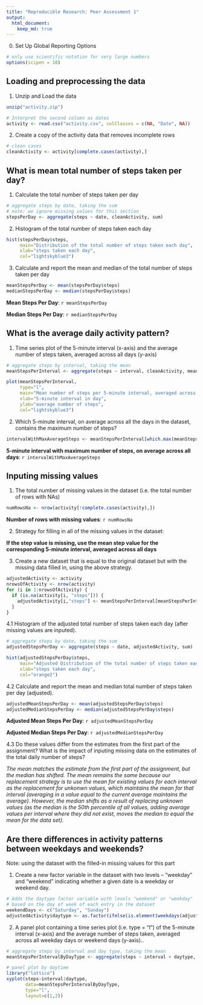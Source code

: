 ```yaml
---
title: "Reproducible Research: Peer Assessment 1"
output: 
  html_document:
    keep_md: true
---
```


0. Set Up Global Reporting Options
```r
# only use scientific notation for very large numbers
options(scipen = 10)
```

## Loading and preprocessing the data

1. Unzip and Load the data
```r
unzip("activity.zip")

# Interpret the second column as dates
activity <- read.csv("activity.csv", colClasses = c(NA, "Date", NA))
```

2. Create a copy of the activity data that removes incomplete rows
```r
# clean cases
cleanActivity <- activity[complete.cases(activity),]
```

## What is mean total number of steps taken per day?

1. Calculate the total number of steps taken per day
```r
# aggregate steps by date, taking the sum
# note: we ignore missing values for this section
stepsPerDay <- aggregate(steps ~ date, cleanActivity, sum)
```

2. Histogram of the total number of steps taken each day
```r
hist(stepsPerDay$steps, 
     main="Distribution of the total number of steps taken each day",
     xlab="steps taken each day",
     col="lightskyblue3")
```

3. Calculate and report the mean and median of the total number of steps taken per day
```r
meanStepsPerDay <- mean(stepsPerDay$steps)
medianStepsPerDay <- median(stepsPerDay$steps)
```
__Mean Steps Per Day__:   `r meanStepsPerDay`

__Median Steps Per Day__: `r medianStepsPerDay`

## What is the average daily activity pattern?

1. Time series plot of the 5-minute interval (x-axis) and the average number of steps taken, averaged across all days (y-axis)
```r
# aggregate steps by interval, taking the mean
meanStepsPerInterval <- aggregate(steps ~ interval, cleanActivity, mean)

plot(meanStepsPerInterval,
     type="l",
     main="Mean number of steps per 5-minute interval, averaged across all days",
     xlab="5-minute interval in day",
     ylab="average number of steps",
     col="lightskyblue3")
```

2. Which 5-minute interval, on average across all the days in the dataset, contains the maximum number of steps?
```r
intervalWithMaxAverageSteps <- meanStepsPerInterval[which.max(meanStepsPerInterval$steps),]$interval
```
__5-minute interval with maximum number of steps, on average across all days__:   `r intervalWithMaxAverageSteps`

## Inputing missing values

1. The total number of missing values in the dataset (i.e. the total number of rows with NAs)

```r
numRowsNa <- nrow(activity[!complete.cases(activity),])
```
__Number of rows with missing values__:   `r numRowsNa`

2. Strategy for filling in all of the missing values in the dataset:

__If the step value is missing, use the mean step value for the corresponding 5-minute interval, averaged across all days__

3. Create a new dataset that is equal to the original dataset but with the missing data filled in, using the above strategy.

```r
adjustedActivity <- activity
nrowsOfActivity <- nrow(activity)
for (i in 1:nrowsOfActivity) {
  if (is.na(activity[i, "steps"])) {
    adjustedActivity[i,"steps"] <- meanStepsPerInterval[meanStepsPerInterval$interval==activity[i, "interval"],"steps"]
  }
}
```

4.1 Histogram of the adjusted total number of steps taken each day (after missing values are inputed).

```r

# aggregate steps by date, taking the sum
adjustedStepsPerDay <- aggregate(steps ~ date, adjustedActivity, sum)

hist(adjustedStepsPerDay$steps, 
     main="Adjusted Distribution of the total number of steps taken each day",
     xlab="steps taken each day",
     col="orange2")
```

4.2 Calculate and report the mean and median total number of steps taken per day (adjusted).
```r
adjustedMeanStepsPerDay <- mean(adjustedStepsPerDay$steps)
adjustedMedianStepsPerDay <- median(adjustedStepsPerDay$steps)
```
__Adjusted Mean Steps Per Day__:   `r adjustedMeanStepsPerDay`

__Adjusted Median Steps Per Day__: `r adjustedMedianStepsPerDay`

4.3 Do these values differ from the estimates from the first part of the assignment? What is the impact of inputing missing data on the estimates of the total daily number of steps?

_The mean matches the estimate from the first part of the assignment, but the median has shifted.  The mean remains the same because our replacement strategy is to use the mean for existing values for each interval as the replacement for unkonwn values, which maintains the mean for that interval (averaging in a value equal to the current average maintains the average).  However, the median shifts as a result of replacing unknown values (as the median is the 50th percentile of all values, adding average values per interval where they did not exist, moves the median to equal the mean for the data set)._

## Are there differences in activity patterns between weekdays and weekends?

Note: using the dataset with the filled-in missing values for this part

1. Create a new factor variable in the dataset with two levels – “weekday” and “weekend” indicating whether a given date is a weekday or weekend day.

```r
# Adds the daytype factor variable with levels "weekend" or "weekday"
# based on the day of week of each entry in the dataset
weekendDays <- c("Saturday", "Sunday")
adjustedActivity$daytype <- as.factor(ifelse(is.element(weekdays(adjustedActivity$date), weekendDays), "weekend", "weekday"))
```

2. A panel plot containing a time series plot (i.e. type = "l") of the 5-minute interval (x-axis) and the average number of steps taken, averaged across all weekday days or weekend days (y-axis)..

```r
# aggregate steps by interval and day type, taking the mean
meanStepsPerIntervalByDayType <- aggregate(steps ~ interval + daytype, adjustedActivity, mean)

# panel plot by daytime
library("lattice")
xyplot(steps~interval|daytype,
       data=meanStepsPerIntervalByDayType,
       type="l",
       layout=c(1,2))
```